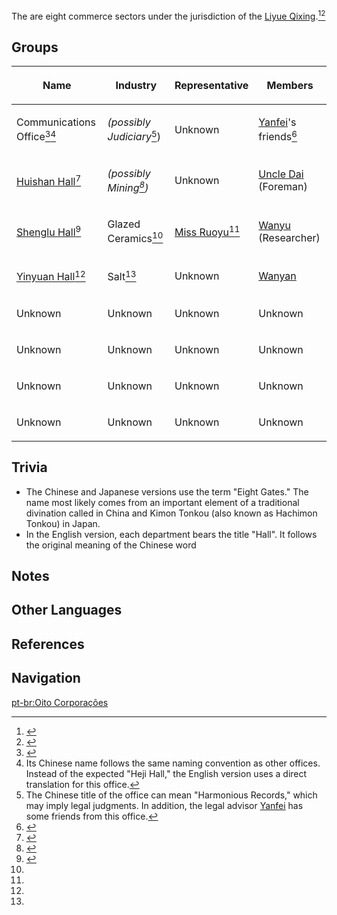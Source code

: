 {{Faction Infobox
|leader       = [[Miss Ruoyu]] ([[Shenglu Hall]])
|ally         = The [[Liyue Qixing]]
|base         = [[Liyue]]
}}
The {{Lang|'''Eight Trades'''|zh=八门|zh_rm=Bāmén|zh_tl=Eight Gates}} are eight commerce sectors under the jurisdiction of the [[Liyue Qixing]].<ref name="Fare">{{Ref/Quest|Farewell, Sweet Salt}}</ref><ref>{{Ref/Book|Stone Tablet Compilations: Vol. I|note=Chinese}}</ref>

==Groups==
{|class="wikitable sortable"
!Name!!Industry!!Representative!!Members
|-
|Communications Office<ref>{{Ref/CS|Eula|3}}</ref><ref group="Note">Its Chinese name {{Lang|zh=和记厅|zh_rm=Héjì-tīng|zh_tl=Harmonious Records Office}} follows the same naming convention as other offices. Instead of the expected "Heji Hall," the English version uses a direct translation for this office.</ref>||''(possibly Judiciary''<ref group="Note">The Chinese title of the office can mean "Harmonious Records," which may imply legal judgments. In addition, the legal advisor [[Yanfei]] has some friends from this office.</ref>)||Unknown||[[Yanfei]]'s friends<ref>{{Ref/VO|Yanfei|Yanfei's Troubles}}</ref>
|-
|[[Huishan Hall]]<ref>{{Ref/BB|Mingyun Village Billboard}}</ref>||''(possibly Mining<ref>{{Ref/NPC|Uncle Dai}}</ref>)''||Unknown||[[Uncle Dai]] (Foreman)
|-
|[[Shenglu Hall]]<ref name="FSBB">{{Ref/BB|Feiyun Slope Bulletin Board}}</ref>||Glazed Ceramics<ref name="FSBB" />||[[Miss Ruoyu]]<ref name="FSBB" />||[[Wanyu]] (Researcher)
|-
|[[Yinyuan Hall]]<ref name="Fare" />||Salt<ref name="Fare" />||Unknown||[[Wanyan]]
|-
|Unknown||Unknown||Unknown||Unknown
|-
|Unknown||Unknown||Unknown||Unknown
|-
|Unknown||Unknown||Unknown||Unknown
|-
|Unknown||Unknown||Unknown||Unknown
|}

==Trivia==
* The Chinese and Japanese versions use the term "Eight Gates." The name most likely comes from an important element of a traditional divination called {{w|Qimen Dunjia}} in China and Kimon Tonkou (also known as Hachimon Tonkou) in Japan.<section begin=halltrivia />
* In the English version, each department bears the title "Hall". It follows the original meaning of the Chinese word {{Lang|mini=1|zh=厅|zh_rm=tīng|zh_tl=hall" or "governmental office.}}<section end=halltrivia />

==Notes==
{{Reflist|note=1}}

==Other Languages==
{{Other Languages
|en      = Eight Trades
|zhs     = 八门
|zhs_rm  = Bāmén
|zht     = 八門
|zht_rm  = Bāmén
|zh_tl   = Eight Gates
|ja      = 八門
|ja_rm   = Hachimon
|ja_tl   = Eight Gates
|ko      = 8{{tt|부서|部署}}
|ko_rm   = Pal-buseo
|ko_tl   = Eight Departments
|es      = Ocho Industrias
|es_tl   = Eight Industries
|fr      = Huit Corporations
|fr_tl   = Eight Corporations
|ru      = <!--подчинённые Цисин-->
|ru_tl   = <!--subordinates of the Qixing-->
|th      = การค้าแปดสาขา
|th_rm   = Kan kha paet sakha
|th_tl   = Eight Trade Branches
|vi      = {{tt|Bát Môn|八門}}
|vi_tl   = Eight Gates
|de      = Acht Handwerke
|de_tl   = Eight Trades
|id      = Eight Trades
|pt      = Oito Comissões
|pt_tl   = Eight Commissions
}}

==References==
{{Reflist|2}}

==Navigation==
{{Faction Navbox}}

[[pt-br:Oito Corporações]]